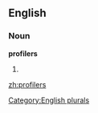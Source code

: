 ==English==

===Noun===
'''profilers'''

# {{plural of|[[profiler]]}}

[[Category:English plurals]]

[[zh:profilers]]